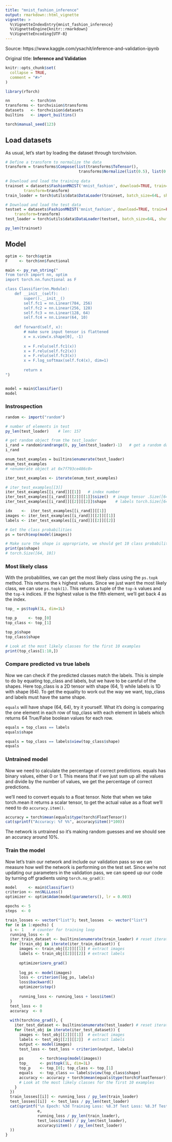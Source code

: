 ```yaml
---
title: "mnist_fashion_inference"
output: rmarkdown::html_vignette
vignette: >
  %\VignetteIndexEntry{mnist_fashion_inference}
  %\VignetteEngine{knitr::rmarkdown}
  %\VignetteEncoding{UTF-8}
---
```


Source: https://www.kaggle.com/ysachit/inference-and-validation-ipynb

Original title: **Inference and Validation**


```r
knitr::opts_chunk$set(
  collapse = TRUE,
  comment = "#>"
)
```

```r
library(rTorch)
```

```r
nn         <- torch$nn
transforms <- torchvision$transforms
datasets   <- torchvision$datasets
builtins   <- import_builtins()

torch$manual_seed(123)
```

## Load datasets
As usual, let's start by loading the dataset through torchvision. 

```r

# Define a transform to normalize the data
transform = transforms$Compose(list(transforms$ToTensor(),
                                transforms$Normalize(list(0.5), list(0.5) )))
                                
# Download and load the training data
trainset = datasets$FashionMNIST('mnist_fashion', download=TRUE, train=TRUE,  
        transform=transform)
train_loader = torch$utils$data$DataLoader(trainset, batch_size=64L, shuffle=TRUE)

# Download and load the test data
testset = datasets$FashionMNIST('mnist_fashion', download=TRUE, train=FALSE,
    transform=transform)
test_loader = torch$utils$data$DataLoader(testset, batch_size=64L, shuffle=TRUE)

py_len(trainset)
```



## Model

```r

optim <- torch$optim
F     <- torch$nn$functional

main <- py_run_string("
from torch import nn, optim
import torch.nn.functional as F

class Classifier(nn.Module):
    def __init__(self):
        super().__init__()
        self.fc1 = nn.Linear(784, 256)
        self.fc2 = nn.Linear(256, 128)
        self.fc3 = nn.Linear(128, 64)
        self.fc4 = nn.Linear(64, 10)
        
    def forward(self, x):
        # make sure input tensor is flattened
        x = x.view(x.shape[0], -1)
        
        x = F.relu(self.fc1(x))
        x = F.relu(self.fc2(x))
        x = F.relu(self.fc3(x))
        x = F.log_softmax(self.fc4(x), dim=1)
        
        return x
")


model = main$Classifier()
model
```


### Instrospection

```r
random <- import("random")

# number of elements in test
py_len(test_loader)    # len: 157

# get random object from the test_loader
i_rand = random$randrange(0, py_len(test_loader)-1)   # get a random data point
i_rand
```


```r
enum_test_examples = builtins$enumerate(test_loader)
enum_test_examples
# <enumerate object at 0x7f793ce486c0>

iter_test_examples <- iterate(enum_test_examples)

# iter_test_examples[[3]]
iter_test_examples[[i_rand]][[1]]   # index number
iter_test_examples[[i_rand]][[2]][[1]]$size()  # image tensor .Size([64,1,28,28])
iter_test_examples[[i_rand]][[2]][[2]]$shape    # labels torch.Size([64])

idx    <-  iter_test_examples[[i_rand]][[1]]
images <- iter_test_examples[[i_rand]][[2]][[1]]
labels <- iter_test_examples[[i_rand]][[2]][[2]]

# Get the class probabilities
ps = torch$exp(model(images))

# Make sure the shape is appropriate, we should get 10 class probabilities for 64 examples
print(ps$shape)
# torch.Size([64, 10])
```

### Most likely class
With the probabilities, we can get the most likely class using the `ps.topk` method. This returns the `k`  highest values. Since we just want the most likely class, we can use `ps.topk(1)`. This returns a tuple of the `top-k`  values and the `top-k`  indices. If the highest value is the fifth element, we'll get back 4 as the index.

```r
top_ = ps$topk(1L, dim=1L)

top_p     <- top_[0]
top_class <- top_[1]

top_p$shape
top_class$shape

# Look at the most likely classes for the first 10 examples
print(top_class[1:10,])
```

### Compare predicted vs true labels
Now we can check if the predicted classes match the labels. This is simple to do by equating  top_class and labels, but we have to be careful of the shapes. Here top_class is a 2D tensor with shape (64, 1) while labels is 1D with shape (64). To get the equality to work out the way we want, top_class and labels must have the same shape.

`equals` will have shape (64, 64), try it yourself. What it's doing is comparing the one element in each row of top_class with each element in labels which returns 64 True/False boolean values for each row.


```r
equals = top_class == labels
equals$shape
```

```r
equals = top_class == labels$view(top_class$shape)
equals
```


### Untrained model
Now we need to calculate the percentage of correct predictions. equals has binary values, either 0 or 1. This means that if we just sum up all the values and divide by the number of values, we get the percentage of correct predictions. 

we'll need to convert equals to a float tensor. Note that when we take torch.mean it returns a scalar tensor, to get the actual value as a float we'll need to do `accuracy.item()`.

```r
accuracy = torch$mean(equals$type(torch$FloatTensor))
cat(sprintf("Accuracy: %f %%", accuracy$item()*100))
```

The network is untrained so it's making random guesses and we should see an accuracy around 10%. 

### Train the model
Now let's train our network and include our validation pass so we can measure how well the network is performing on the test set. Since we're not updating our parameters in the validation pass, we can speed up our code by turning off gradients using `torch.no_grad()`:


```r
model     <- main$Classifier()
criterion <- nn$NLLLoss()
optimizer <- optim$Adam(model$parameters(), lr = 0.003)

epochs <- 5
steps  <- 0

train_losses <- vector("list"); test_losses  <- vector("list")
for (e in 1:epochs) {
  i <- 1    # counter for training loop
  running_loss <- 0
  iter_train_dataset <- builtins$enumerate(train_loader) # reset iterator
  for (train_obj in iterate(iter_train_dataset)) {
      images <- train_obj[[2]][[1]] # extract images
      labels <- train_obj[[2]][[2]] # extract labels
    
      optimizer$zero_grad()
      
      log_ps <- model(images)
      loss <- criterion(log_ps, labels)
      loss$backward()
      optimizer$step()
      
      running_loss <- running_loss + loss$item()  
  }
  test_loss <- 0
  accuracy  <- 0
  
  with(torch$no_grad(), {
    iter_test_dataset <- builtins$enumerate(test_loader) # reset iterator
    for (test_obj in iterate(iter_test_dataset)) {
      images <- test_obj[[2]][[1]]  # extract images
      labels <- test_obj[[2]][[2]]  # extract labels
      output <- model(images)
      test_loss <- test_loss + criterion(output, labels)
      
      ps       <- torch$exp(model(images))
      top_     <- ps$topk(1L, dim=1L)
      top_p    <- top_[0]; top_class <- top_[1]
      equals   <- top_class == labels$view(top_class$shape)
      accuracy <- accuracy + torch$mean(equals$type(torch$FloatTensor))
      # Look at the most likely classes for the first 10 examples
    }
  })
  train_losses[[i]] <- running_loss / py_len(train_loader)
  test_losses[[i]]  <- test_loss / py_len(test_loader)
  cat(sprintf("\n Epoch: %3d Training Loss: %8.3f Test Loss: %8.3f Test Accuracy: %8.3f", 
              e,
              running_loss / py_len(train_loader), 
              test_loss$item() / py_len(test_loader),
              accuracy$item() / py_len(test_loader)       
  ))
}
```






